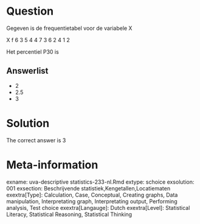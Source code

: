 Question
========

Gegeven is de frequentietabel voor de variabele X

X f
6 3
5 4
4 7
3 6
2 4
1 2

Het percentiel P30 is 

Answerlist
----------
* 2
* 2.5
* 3

Solution
========

The correct answer is  3 

Meta-information
================
exname: uva-descriptive statistics-233-nl.Rmd 
extype: schoice 
exsolution: 001 
exsection: Beschrijvende statistiek,Kengetallen,Locatiematen 
exextra[Type]: Calculation, Case, Conceptual, Creating graphs, Data manipulation, Interpretating graph, Interpretating output, Performing analysis, Test choice 
exextra[Langauge]: Dutch 
exextra[Level]: Statistical Literacy, Statistical Reasoning, Statistical Thinking 
